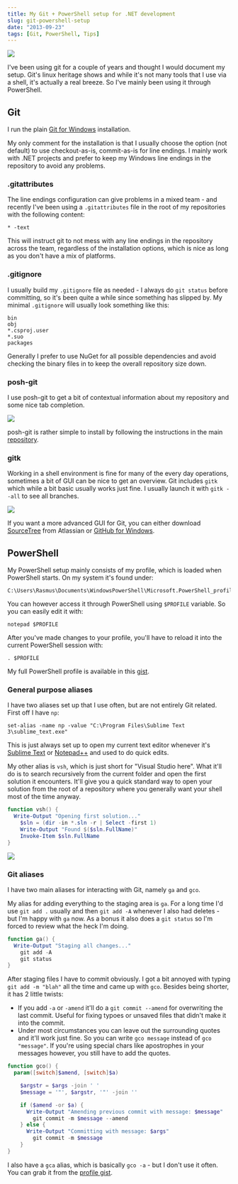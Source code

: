 ```yaml
---
title: My Git + PowerShell setup for .NET development
slug: git-powershell-setup
date: "2013-09-23"
tags: [Git, PowerShell, Tips]
---
```


<img src="/git.png" className="right" />

I've been using git for a couple of years and thought I would document my setup. Git's linux heritage shows and while it's not many tools that I use via a shell, it's actually a real breeze. So I've mainly been using it through PowerShell.

## Git

I run the plain [Git for Windows](http://msysgit.github.io/) installation.

My only comment for the installation is that I usually choose the option (not default) to use checkout-as-is, commit-as-is for line endings. I mainly work with .NET projects and prefer to keep my Windows line endings in the repository to avoid any problems.

### .gitattributes

The line endings configuration can give problems in a mixed team - and recently I've been using a `.gitattributes` file in the root of my repositories with the following content:

```
* -text
```

This will instruct git to not mess with any line endings in the repository across the team, regardless of the installation options, which is nice as long as you don't have a mix of platforms.


### .gitignore

I usually build my `.gitignore` file as needed - I always do `git status` before committing, so it's been quite a while since something has slipped by. My minimal `.gitignore` will usually look something like this:

```
bin
obj
*.csproj.user
*.suo
packages
```

Generally I prefer to use NuGet for all possible dependencies and avoid checking the binary files in to keep the overall repository size down.

### posh-git

I use posh-git to get a bit of contextual information about my repository and some nice tab completion.

<img src="/wp-content/uploads/2013-09-23-20_29_45-poshgit-test-project-master.png" />

posh-git is rather simple to install by following the instructions in the main [repository](https://github.com/dahlbyk/posh-git).

### gitk

Working in a shell environment is fine for many of the every day operations, sometimes a bit of GUI can be nice to get an overview. Git includes `gitk` which while a bit basic usually works just fine. I usually launch it with `gitk --all` to see all branches.

<img src="/wp-content/uploads/2013-09-23-21_27_26-gitk_-alphalaunch.png" />

If you want a more advanced GUI for Git, you can either download [SourceTree](http://www.sourcetreeapp.com/) from Atlassian or [GitHub for Windows](http://windows.github.com/).


## PowerShell

My PowerShell setup mainly consists of my profile, which is loaded when PowerShell starts. On my system it's found under:

```
C:\Users\Rasmus\Documents\WindowsPowerShell\Microsoft.PowerShell_profile.ps1
```

You can however access it through PowerShell using `$PROFILE` variable. So you can easily edit it with:

```
notepad $PROFILE
```

After you've made changes to your profile, you'll have to reload it into the current PowerShell session with:

```
. $PROFILE
```

My full PowerShell profile is available in this [gist](https://gist.github.com/rasmuskl/3786798).

### General purpose aliases

I have two aliases set up that I use often, but are not entirely Git related. First off I have `np`:

```
set-alias -name np -value "C:\Program Files\Sublime Text 3\sublime_text.exe"
```

This is just always set up to open my current text editor whenever it's [Sublime Text](http://www.sublimetext.com/) or [Notepad++](http://notepad-plus-plus.org/) and used to do quick edits.

My other alias is `vsh`, which is just short for "Visual Studio here". What it'll do is to search recursively from the current folder and open the first solution it encounters. It'll give you a quick standard way to open your solution from the root of a repository where you generally want your shell most of the time anyway.

```powershell
function vsh() {
  Write-Output "Opening first solution..."
    $sln = (dir -in *.sln -r | Select -first 1)
    Write-Output "Found $($sln.FullName)"
    Invoke-Item $sln.FullName
}
```

<img src="/wp-content/uploads/2013-09-23-21_06_03-poshgit-alphalaunch-master.png" />

### Git aliases

I have two main aliases for interacting with Git, namely `ga` and `gco`.

My alias for adding everything to the staging area is `ga`. For a long time I'd use `git add .` usually and then `git add -A` whenever I also had deletes - but I'm happy with `ga` now. As a bonus it also does a `git status` so I'm forced to review what the heck I'm doing.

``` powershell
function ga() {
  Write-Output "Staging all changes..."
    git add -A
    git status
}
```

After staging files I have to commit obviously. I got a bit annoyed with typing `git add -m "blah"` all the time and came up with `gco`. Besides being shorter, it has 2 little twists:

- If you add `-a` or `-amend` it'll do a `git commit --amend` for overwriting the last commit. Useful for fixing typoes or unsaved files that didn't make it into the commit.
- Under most circumstances you can leave out the surrounding quotes and it'll work just fine. So you can write `gco message` instead of `gco "message"`. If you're using special chars like apostrophes in your messages however, you still have to add the quotes.

``` powershell
function gco() {
  param([switch]$amend, [switch]$a)

    $argstr = $args -join ' '
    $message = '"', $argstr, '"' -join ''

    if ($amend -or $a) {
      Write-Output "Amending previous commit with message: $message"
        git commit -m $message --amend
    } else {
      Write-Output "Committing with message: $args"
        git commit -m $message
    }
}
```

I also have a `gca` alias, which is basically `gco -a` - but I don't use it often. You can grab it from the [profile gist](https://gist.github.com/rasmuskl/3786798).

